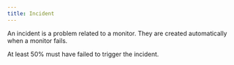 ```yaml
---
title: Incident
---
```


An incident is a problem related to a monitor. They are created automatically when a monitor fails.

At least 50% must have failed to trigger the incident.
